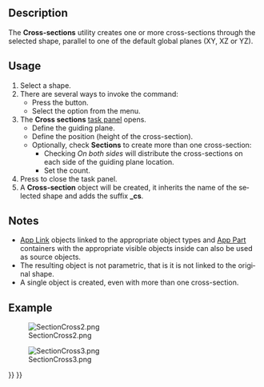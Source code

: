 <languages/>

<div lang="en" dir="ltr" class="mw-content-ltr">
{{Docnav
|[[Part_Section|Section]]
|[[Part_Offset|Offset]]
|[[Part_Workbench|Part]]
|IconL=Part_Section.svg
|IconR=Part_Offset.svg
|IconC=Workbench_Part.svg
}}
</div>

<div class="mw-translate-fuzzy">
{{GuiCommand/es
|Name=Part CrossSections
|MenuLocation=Part → Cross-sections...
|Workbenches=[[Part_Workbench/es|Part]],Complete
|SeeAlso=
}}
</div>

<div lang="en" dir="ltr" class="mw-content-ltr">
==Description==
</div>

<div lang="en" dir="ltr" class="mw-content-ltr">
The '''Cross-sections''' utility creates one or more cross-sections through the selected shape, parallel to one of the default global planes (XY, XZ or YZ).
</div>

<div lang="en" dir="ltr" class="mw-content-ltr">
==Usage==
</div>

<div lang="en" dir="ltr" class="mw-content-ltr">
# Select a shape.
# There are several ways to invoke the command:
#* Press the {{Button|[[Image:Part_CrossSections.svg|16px]] [[Part_CrossSections|Cross-sections...]]}} button.
#* Select the {{MenuCommand|Part → [[Image:Part_CrossSections.svg|16px]] Cross-sections...}} option from the menu.
# The '''Cross sections''' [[Task_panel|task panel]] opens.
#* Define the guiding plane.
#* Define the position (height of the cross-section).
#* Optionally, check '''Sections''' to create more than one cross-section:
#** Checking ''On both sides'' will distribute the cross-sections on each side of the guiding plane location.
#** Set the count.
# Press {{Button|OK}} to close the task panel.
# A '''Cross-section''' object will be created, it inherits the name of the selected shape and adds the suffix '''_cs'''.
</div>

<div lang="en" dir="ltr" class="mw-content-ltr">
==Notes==
</div>

<div lang="en" dir="ltr" class="mw-content-ltr">
* [[App_Link|App Link]] objects linked to the appropriate object types and [[App_Part|App Part]] containers with the appropriate visible objects inside can also be used as source objects. {{Version|0.20}}
* The resulting object is not parametric, that is it is not linked to the original shape.
* A single object is created, even with more than one cross-section.
</div>

<div lang="en" dir="ltr" class="mw-content-ltr">
==Example==
</div>

[[Image:SectionCross2.png]]
<div lang="en" dir="ltr" class="mw-content-ltr">
{{Caption|Inputs}}
</div>

[[Image:SectionCross3.png]]
<div lang="en" dir="ltr" class="mw-content-ltr">
{{Caption|Result}}
</div>


<div lang="en" dir="ltr" class="mw-content-ltr">
{{Docnav
|[[Part_Section|Section]]
|[[Part_Offset|Offset]]
|[[Part_Workbench|Part]]
|IconL=Part_Section.svg
|IconR=Part_Offset.svg
|IconC=Workbench_Part.svg
}}
</div>

{{Part_Tools_navi{{#translation:}}}}
{{Userdocnavi{{#translation:}}}}